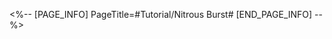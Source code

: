 <%-- [PAGE_INFO]
PageTitle=#Tutorial/Nitrous Burst#
[END_PAGE_INFO] --%>
{{Tutorial
|sort      = 998201
|title     = Nitrous Burst
|subtitle  = 
|type      = 
|about     = 
|image1    = Tutorial Nitrous Burst 1.png{{subst:void|<!--$UPLOAD:<<SpriteOutput/TutorialPic/TutorialPage_998201.png>-<Tutorial Nitrous Burst 1.png>-<Tutorial Files>>-->}}
|text1     = Use the Nitrous Burst ability to {{Color|h|nobold=1|greatly increase your speed}}
}}
